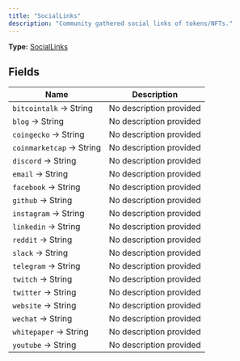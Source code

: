 ```yaml
---
title: "SocialLinks"
description: "Community gathered social links of tokens/NFTs."
---
```


**Type:** [SocialLinks](/api-reference/types/sociallinks)

## Fields

| Name | Description |
|------|-------------|
| `bitcointalk` → String | No description provided |
| `blog` → String | No description provided |
| `coingecko` → String | No description provided |
| `coinmarketcap` → String | No description provided |
| `discord` → String | No description provided |
| `email` → String | No description provided |
| `facebook` → String | No description provided |
| `github` → String | No description provided |
| `instagram` → String | No description provided |
| `linkedin` → String | No description provided |
| `reddit` → String | No description provided |
| `slack` → String | No description provided |
| `telegram` → String | No description provided |
| `twitch` → String | No description provided |
| `twitter` → String | No description provided |
| `website` → String | No description provided |
| `wechat` → String | No description provided |
| `whitepaper` → String | No description provided |
| `youtube` → String | No description provided |

